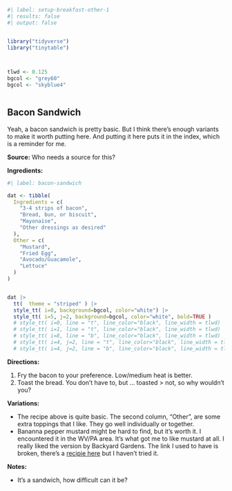 

```r
#| label: setup-breakfast-other-1
#| results: false
#| output: false


library("tidyverse")
library("tinytable")



tlwd <- 0.125
bgcol <- "grey60"
bgcol <- "skyblue4"



```



## Bacon Sandwich


Yeah, a bacon sandwich is pretty basic. But I think there’s enough variants to make it worth putting here. And putting it here puts it in the index, which is a reminder for me.

**Source:** Who needs a source for this?


**Ingredients:**


```r
#| label: bacon-sandwich

dat <- tibble(
  Ingredients = c(
    "3-4 strips of bacon",
    "Bread, bun, or biscuit",
    "Mayonaise",
    "Other dressings as desired"
  ),
  Other = c(
    "Mustard",
    "Fried Egg",
    "Avocado/Guacamole",
    "Lettuce"
  )
)


dat |> 
  tt(  theme = "striped" ) |> 
  style_tt( i=0, background=bgcol, color="white") |> 
  style_tt( i=5, j=2, background=bgcol, color="white", bold=TRUE )
  # style_tt( i=0, line = "t", line_color="black", line_width = tlwd) |> 
  # style_tt( i=1, line = "t", line_color="black", line_width = tlwd) |> 
  # style_tt( i=8, line = "b", line_color="black", line_width = tlwd) |> 
  # style_tt( i=4, j=2, line = "t", line_color="black", line_width = tlwd )  |> 
  # style_tt( i=4, j=2, line = "b", line_color="black", line_width = tlwd )  |> 


```



**Directions:**

1. Fry the bacon to your preference. Low/medium heat is better.
2. Toast the bread. You don’t have to, but ... toasted > not, so why wouldn’t you?




**Variations:**

- The recipe above is quite basic. The second column, “Other”, are some extra toppings that I like. They go well individually or together.
- Bananna pepper mustard might be hard to find, but it’s worth it. I encountered it in the WV/PA area. It's what got me to like mustard at all. I really liked the version by Backyard Gardens. The link I used to have is broken, there's a [recipie here](https://www.eatthismuch.com/calories/mustard-sweet-banana-pepper-sweet-and-mild-2382828) but I haven't tried it.



**Notes:**

- It’s a sandwich, how difficult can it be?



